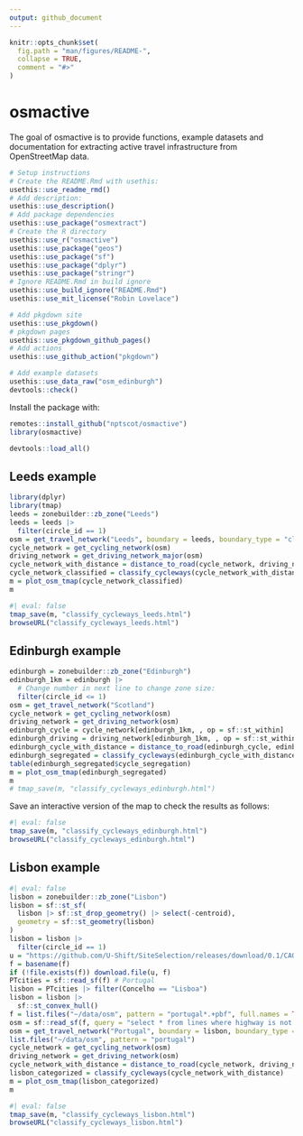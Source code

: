 ```yaml
---
output: github_document
---
```


<!-- README.md is generated from README.Rmd. Please edit that file -->

```r
knitr::opts_chunk$set(
  fig.path = "man/figures/README-",
  collapse = TRUE,
  comment = "#>"
)
```

# osmactive

<!-- badges: start -->
<!-- badges: end -->

The goal of osmactive is to provide functions, example datasets and documentation for extracting active travel infrastructure from OpenStreetMap data.

```r
# Setup instructions
# Create the README.Rmd with usethis:
usethis::use_readme_rmd()
# Add description:
usethis::use_description()
# Add package dependencies
usethis::use_package("osmextract")
# Create the R directory
usethis::use_r("osmactive")
usethis::use_package("geos")
usethis::use_package("sf")
usethis::use_package("dplyr")
usethis::use_package("stringr")
# Ignore README.Rmd in build ignore
usethis::use_build_ignore("README.Rmd")
usethis::use_mit_license("Robin Lovelace")

# Add pkgdown site
usethis::use_pkgdown()
# pkgdown pages
usethis::use_pkgdown_github_pages()
# Add actions
usethis::use_github_action("pkgdown")

# Add example datasets
usethis::use_data_raw("osm_edinburgh")
devtools::check()
```

Install the package with:

```r
remotes::install_github("nptscot/osmactive")
library(osmactive)
```

```r
devtools::load_all()
```

## Leeds example

```r
library(dplyr)
library(tmap)
leeds = zonebuilder::zb_zone("Leeds")
leeds = leeds |>
  filter(circle_id == 1)
osm = get_travel_network("Leeds", boundary = leeds, boundary_type = "clipsrc")
cycle_network = get_cycling_network(osm)
driving_network = get_driving_network_major(osm)
cycle_network_with_distance = distance_to_road(cycle_network, driving_network)
cycle_network_classified = classify_cycleways(cycle_network_with_distance)
m = plot_osm_tmap(cycle_network_classified)
m
```

```r
#| eval: false
tmap_save(m, "classify_cycleways_leeds.html")
browseURL("classify_cycleways_leeds.html")
```

## Edinburgh example


```r
edinburgh = zonebuilder::zb_zone("Edinburgh")
edinburgh_1km = edinburgh |>
  # Change number in next line to change zone size:
  filter(circle_id <= 1)
osm = get_travel_network("Scotland")
cycle_network = get_cycling_network(osm)
driving_network = get_driving_network(osm)
edinburgh_cycle = cycle_network[edinburgh_1km, , op = sf::st_within]
edinburgh_driving = driving_network[edinburgh_1km, , op = sf::st_within]
edinburgh_cycle_with_distance = distance_to_road(edinburgh_cycle, edinburgh_driving)
edinburgh_segregated = classify_cycleways(edinburgh_cycle_with_distance)
table(edinburgh_segregated$cycle_segregation)
m = plot_osm_tmap(edinburgh_segregated)
m
# tmap_save(m, "classify_cycleways_edinburgh.html")
```

Save an interactive version of the map to check the results as follows:

```r
#| eval: false
tmap_save(m, "classify_cycleways_edinburgh.html")
browseURL("classify_cycleways_edinburgh.html")
```

## Lisbon example

```r
#| eval: false
lisbon = zonebuilder::zb_zone("Lisbon")
lisbon = sf::st_sf(
  lisbon |> sf::st_drop_geometry() |> select(-centroid),
  geometry = sf::st_geometry(lisbon)
)
lisbon = lisbon |>
  filter(circle_id == 1)
u = "https://github.com/U-Shift/SiteSelection/releases/download/0.1/CAOP_municipios.gpkg"
f = basename(f)
if (!file.exists(f)) download.file(u, f)
PTcities = sf::read_sf(f) # Portugal
lisbon = PTcities |> filter(Concelho == "Lisboa")
lisbon = lisbon |>
  sf::st_convex_hull()
f = list.files("~/data/osm", pattern = "portugal*.+pbf", full.names = TRUE)
osm = sf::read_sf(f, query = "select * from lines where highway is not null")
osm = get_travel_network("Portugal", boundary = lisbon, boundary_type = "clipsrc", force_vectortranslate = TRUE)
list.files("~/data/osm", pattern = "portugal")
cycle_network = get_cycling_network(osm)
driving_network = get_driving_network(osm)
cycle_network_with_distance = distance_to_road(cycle_network, driving_network)
lisbon_categorized = classify_cycleways(cycle_network_with_distance)
m = plot_osm_tmap(lisbon_categorized)
m
```

```r
#| eval: false
tmap_save(m, "classify_cycleways_lisbon.html")
browseURL("classify_cycleways_lisbon.html")
```